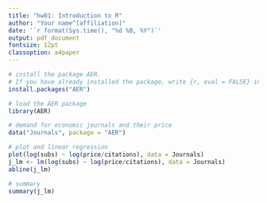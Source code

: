 ```yaml
---
title: "hw01: Introduction to R"
author: "Your name^[affiliation]"
date: '`r format(Sys.time(), "%d %B, %Y")`'
output: pdf_document
fontsize: 12pt
classoption: a4paper
---
```


```r
# install the package AER. 
# If you have already installed the package, write {r, eval = FALSE} instead of {r}
install.packages("AER")
```


```r
# load the AER package
library(AER)
```

```r
# demand for economic journals and their price
data("Journals", package = "AER")
```


```r
# plot and linear regression 
plot(log(subs) ~ log(price/citations), data = Journals)
j_lm <- lm(log(subs) ~ log(price/citations), data = Journals)
abline(j_lm)
```


```r
# summary
summary(j_lm)
```

